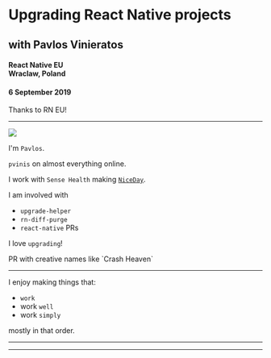 



<Head>
	<link href="https://pvinis.github.io/iosevka-webfont/2.3.0/webfont.css" rel="stylesheet" />
</Head>


# Upgrading React Native projects

## with Pavlos Vinieratos

#### React Native EU <br /> Wraclaw, Poland

#### 6 September 2019

<Notes>
Thanks to RN EU!
</Notes>

---

<Split>

<img src={myFace} />

I'm `Pavlos`.

`pvinis` on almost everything online.

I work with `Sense Health` making [`NiceDay`](https://niceday.app/).

<Appear>
<div>
I am involved with

- `upgrade-helper`
- `rn-diff-purge`
- `react-native` PRs

I love `upgrading`!
</div>
</Appear>

</Split>

<Notes>
PR with creative names like `Crash Heaven`
</Notes>

---

I enjoy making things that:

- `work`
- work `well`
- work `simply`

mostly in that order.

---

---
<!--
bio:
Hello, my name is Pavlos. Writing code is my hobby and my job. I enjoy making things that work, work well, work easy, mostly in that order!

title:
Upgrading React Native apps now and in the future.
Let's upgrade your React Native app!

abstract: (?)
Upgrading React Native projects has been a painful process since the beginning. There have been ways to make this process easier, but it’s still not as simple as running one command. What will it take to make this happen?
Let’s take a good look at the upgrading process as a whole, the hard parts, the automatic steps and everything in between.


who am i
- name
- blog
- twitter
- pvinis on most things
- i started purge, i have done some rn prs (creative names :p)

---

#### Upgrading React Native apps

- past: pain
- present: just fine
- future: easy life

---

#### Past: pain

it was the highest voted thing that people dislike about rn
people love RN.                           people love fresh RN.
people love RN.      upgrade..      people love fresh RN.
thats the dreadful part for many.
it is hard because not everyone is an expert on ios, android, js/ts eco, at the same time.
ios has cocoapods, carthage
android has gradle
js/ts has packages like babel, metro, eslint, tsc
upGrade was just change the package number, yarn install, and see if it works. some devs had ideas to automate this, and we got the original `react-native upgrade`, `rnpm upgrade`, `react-native-git-upgrade`, the rn-diff repo, rn-diff-purge. suffice it to say there were many iterations.
kept rn-diff with a list of patches genarated from upgrading a simple rn app, that other users could apply. i found that and always manually upgraded, since that way i had a good idea of what changed. after a while, that got hard to maintain, so guess what, (xkcd about the frameworks +1) i forked rn-diff and made rn-diff-purge since it had to change the gen script enough. so it was easier as a fork. i wanted it for me, as i was and am still a fan of manual upgrading.

---

#### current work

purge seems to be the most stable and consistent way to do the upgrades using this way (this way is to get the template, old and new, and compare).
purge-web is a simple interface to get the manual diffs
in 0.59 @thymikee already made rn-cli to do `react-native upgrade` using the purge way, and we will improve on this.
there is also work done @watadarkstar to take the simple purge-web and supercharge it, so users can have one place they can go, adn no matter if they prefer manual, automatic or whatever, they can get instructions to complete the upgrade.
(of course each project is unique and we can never cover everyone, but we can cover most people, and most rn core related things. everything else that someone might add, it kind of becomes their responsibility to make sure it works after an upgrade)

@ncuillery
@lucasbento
@kelset
@cpojer

---

#### future: cli, website

try the link-less for android and maybe cocoapods for ios

---

demo?

real senario
i want to upgrade!
go read the changelog first. learn about what and why of changes (or blog)
i read it, it was cool stuff, i want it!
run `react-native upgrade`
but you said its not ready yet! or it didnt work for me!
true. go to upgrade-helper do it manually
start with config and js stuff, go to ios and android after
yey done!
run your tests, manual test
yeayea let me add hooks.
do it, you have the latest version


final:
changelog
upgrade auto or manual
make sure it not broken
enjoy the new stuff




qna form?

hand-up poll:
- i have done an upgrade
- i prefer manual or i prefer auto


---

# Questions?

- sense
- links to all the others, like bento, mfik or something, etc.
- packt upgrade video?


Find me as `pvinis` on the social thing of your choice

https://pvin.is






upgrading RN EU talk

30min or 10min



why i like upgrading

give me betas and take my soul


qna form?


make a slide with stuff added in each release, and say that its also a bunch of fixes. Itterally, “a bunch”




ng the scope of this issue but if you have the desire to answer further I would appreciate the help.
Essentially react-native upgrade was not working for me so I am going the manual route. The first link you have provided for the upgrade guide is what I have been referencing.
However, it's a bit confusing.
Am I supposed to literally update the MODIFIED files by pasting in the changes?
When a file is ADDED how do you know it's proper location in the project?
For ios/Podfile which was added, do to add all of those pods somewhere specific? Or just the text above the message "All these libraries below have been removed from the Xcode project file and now live in the Podfile. Cocoapods handles the linking now. Here you can add more libraries with native modules."? What about all the pods below?
Thanks for your time. Sorry it's just that this upgrade process isn't very clear to me.







bio:
Hello, my name is Pavlos. Writing code is my hobby and my job. I enjoy making things that work, work well, work easy, mostly in that order!

title:
Upgrading React Native apps now and in the future.
Let's upgrade your React Native app!

abstract: (?)
Upgrading React Native projects has been a painful process since the beginning. There have been ways to make this process easier, but it’s still not as simple as running one command. What will it take to make this happen?
Let’s take a good look at the upgrading process as a whole, the hard parts, the automatic steps and everything in between.


who am i
- name
- blog
- twitter
- pvinis on most things
- i started purge, i have done some rn prs (creative names :p)

upgrading rn
- past: pain
- present: just fine
- future: easy life

past: pain
it was the highest voted thing that people dislike about rn
people love RN.                           people love fresh RN.
people love RN.      upgrade..      people love fresh RN.
thats the dreadful part for many.
it is hard because not everyone is an expert on ios, android, js/ts eco, at the same time.
ios has cocoapods, carthage
android has gradle
js/ts has packages like babel, metro, eslint, tsc
upGrade was just change the package number, yarn install, and see if it works. some devs had ideas to automate this, and we got the original `react-native upgrade`, `rnpm upgrade`, `react-native-git-upgrade`, the rn-diff repo, rn-diff-purge. suffice it to say there were many iterations.
kept rn-diff with a list of patches genarated from upgrading a simple rn app, that other users could apply. i found that and always manually upgraded, since that way i had a good idea of what changed. after a while, that got hard to maintain, so guess what, (xkcd about the frameworks +1) i forked rn-diff and made rn-diff-purge since it had to change the gen script enough. so it was easier as a fork. i wanted it for me, as i was and am still a fan of manual upgrading.

current work
purge seems to be the most stable and consistent way to do the upgrades using this way (this way is to get the template, old and new, and compare).
purge-web is a simple interface to get the manual diffs
in 0.59 @thymikee already made rn-cli to do `react-native upgrade` using the purge way, and we will improve on this.
there is also work done @watadarkstar to take the simple purge-web and supercharge it, so users can have one place they can go, adn no matter if they prefer manual, automatic or whatever, they can get instructions to complete the upgrade.
(of course each project is unique and we can never cover everyone, but we can cover most people, and most rn core related things. everything else that someone might add, it kind of becomes their responsibility to make sure it works after an upgrade)

@ncuillery
@lucasbento
@kelset
@cpojer

future: cli, website
try the link-less for android and maybe cocoapods for ios

demo?

real senario
i want to upgrade!
go read the changelog first. learn about what and why of changes (or blog)
i read it, it was cool stuff, i want it!
run `react-native upgrade`
but you said its not ready yet! or it didnt work for me!
true. go to upgrade-helper do it manually
start with config and js stuff, go to ios and android after
yey done!
run your tests, manual test
yeayea let me add hooks.
do it, you have the latest version


final:
changelog
upgrade auto or manual
make sure it not broken
enjoy the new stuff
 -->


<!--

hand-up poll:
- i have done an upgrade
- i prefer manual or i prefer auto

credits:
- sense
- links to all the others, like bento, mfik or something, etc.
- my blog
- my twitter and gh
- packt upgrade video?
- -->

<!--

https://medium.com/@marcelkalveram/upgrading-react-native-to-version-0-59-and-beyond-a-step-by-step-guide-d4c2926dd482 -->

<!--

'<insert github comments here for upgrading> '
<insert my comment with help how to do it>

upload to speakerdeck,
and to my website -->


<!--

- `react-native upgrade`
- open the diff and go through the files
	- first the easy files like package.json, eslintrc, gradle etc
	- trying android
	- https://github.com/react-native-community/cli/blob/master/docs/configuration.md to move rnpm to react-native.config.js
	- trying to make the android with libs without auto, work
	- -->
